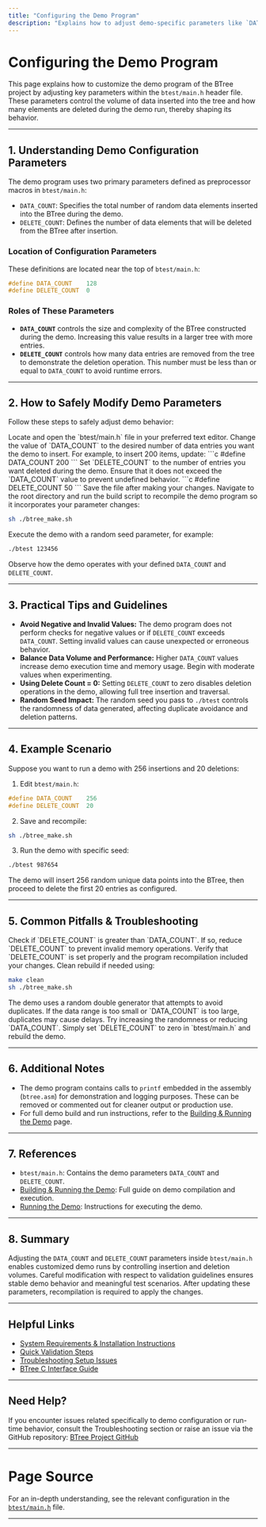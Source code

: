 ```yaml
---
title: "Configuring the Demo Program"
description: "Explains how to adjust demo-specific parameters like `DATA_COUNT` and `DELETE_COUNT` in `btest/main.h`, including their roles and safe usage guidelines for shaping demo behavior."
---
```


# Configuring the Demo Program

This page explains how to customize the demo program of the BTree project by adjusting key parameters within the `btest/main.h` header file. These parameters control the volume of data inserted into the tree and how many elements are deleted during the demo run, thereby shaping its behavior.

---

## 1. Understanding Demo Configuration Parameters

The demo program uses two primary parameters defined as preprocessor macros in `btest/main.h`:

- `DATA_COUNT`: Specifies the total number of random data elements inserted into the BTree during the demo.
- `DELETE_COUNT`: Defines the number of data elements that will be deleted from the BTree after insertion.

### Location of Configuration Parameters

These definitions are located near the top of `btest/main.h`:

```c
#define DATA_COUNT    128
#define DELETE_COUNT  0
```

### Roles of These Parameters

- **`DATA_COUNT`** controls the size and complexity of the BTree constructed during the demo. Increasing this value results in a larger tree with more entries.
- **`DELETE_COUNT`** controls how many data entries are removed from the tree to demonstrate the deletion operation. This number must be less than or equal to `DATA_COUNT` to avoid runtime errors.

---

## 2. How to Safely Modify Demo Parameters

Follow these steps to safely adjust demo behavior:

<Steps>
<Step title="Open the Configuration Header">
Locate and open the `btest/main.h` file in your preferred text editor.
</Step>
<Step title="Modify DATA_COUNT">
Change the value of `DATA_COUNT` to the desired number of data entries you want the demo to insert. For example, to insert 200 items, update:
```c
#define DATA_COUNT    200
```
</Step>
<Step title="Modify DELETE_COUNT">
Set `DELETE_COUNT` to the number of entries you want deleted during the demo. Ensure that it does not exceed the `DATA_COUNT` value to prevent undefined behavior.
```c
#define DELETE_COUNT  50
```
</Step>
<Step title="Save Your Changes">
Save the file after making your changes.
</Step>
<Step title="Rebuild the Demo Application">
Navigate to the root directory and run the build script to recompile the demo program so it incorporates your parameter changes:

```bash
sh ./btree_make.sh
```
</Step>
<Step title="Run the Updated Demo">
Execute the demo with a random seed parameter, for example:

```bash
./btest 123456
```
Observe how the demo operates with your defined `DATA_COUNT` and `DELETE_COUNT`.
</Step>
</Steps>

---

## 3. Practical Tips and Guidelines

- **Avoid Negative and Invalid Values:** The demo program does not perform checks for negative values or if `DELETE_COUNT` exceeds `DATA_COUNT`. Setting invalid values can cause unexpected or erroneous behavior.
- **Balance Data Volume and Performance:** Higher `DATA_COUNT` values increase demo execution time and memory usage. Begin with moderate values when experimenting.
- **Using Delete Count = 0:** Setting `DELETE_COUNT` to zero disables deletion operations in the demo, allowing full tree insertion and traversal.
- **Random Seed Impact:** The random seed you pass to `./btest` controls the randomness of data generated, affecting duplicate avoidance and deletion patterns.

---

## 4. Example Scenario

Suppose you want to run a demo with 256 insertions and 20 deletions:

1. Edit `btest/main.h`:
```c
#define DATA_COUNT    256
#define DELETE_COUNT  20
```
2. Save and recompile:
```bash
sh ./btree_make.sh
```
3. Run the demo with specific seed:
```bash
./btest 987654
```
The demo will insert 256 random unique data points into the BTree, then proceed to delete the first 20 entries as configured.

---

## 5. Common Pitfalls & Troubleshooting

<AccordionGroup title="Troubleshooting Demo Configuration">
<Accordion title="Demo Crashes or Unexpected Behavior After Parameter Change">
Check if `DELETE_COUNT` is greater than `DATA_COUNT`. If so, reduce `DELETE_COUNT` to prevent invalid memory operations.
</Accordion>
<Accordion title="Demo Runs But Does Not Output Expected Deletes">
Verify that `DELETE_COUNT` is set properly and the program recompilation included your changes. Clean rebuild if needed using:

```bash
make clean
sh ./btree_make.sh
```
</Accordion>
<Accordion title="Duplicate Data Causes Infinite Loop at Insert">
The demo uses a random double generator that attempts to avoid duplicates. If the data range is too small or `DATA_COUNT` is too large, duplicates may cause delays. Try increasing the randomness or reducing `DATA_COUNT`.
</Accordion>
<Accordion title="I Want to Disable the Deletion Phase Completely">
Simply set `DELETE_COUNT` to zero in `btest/main.h` and rebuild the demo.
</Accordion>
</AccordionGroup>

---

## 6. Additional Notes

- The demo program contains calls to `printf` embedded in the assembly (`btree.asm`) for demonstration and logging purposes. These can be removed or commented out for cleaner output or production use.
- For full demo build and run instructions, refer to the [Building & Running the Demo](../../overview/architecture-quickstart/quickstart-demo.md) page.

---

## 7. References

- `btest/main.h`: Contains the demo parameters `DATA_COUNT` and `DELETE_COUNT`.
- [Building & Running the Demo](../../overview/architecture-quickstart/quickstart-demo.md): Full guide on demo compilation and execution.
- [Running the Demo](../../getting-started/configuration-first-run/running-the-demo.md): Instructions for executing the demo.

---

## 8. Summary

Adjusting the `DATA_COUNT` and `DELETE_COUNT` parameters inside `btest/main.h` enables customized demo runs by controlling insertion and deletion volumes. Careful modification with respect to validation guidelines ensures stable demo behavior and meaningful test scenarios. After updating these parameters, recompilation is required to apply the changes.

---

## Helpful Links
- [System Requirements & Installation Instructions](../../getting-started/requirements-installation/installation-instructions.md)
- [Quick Validation Steps](../../getting-started/configuration-first-run/quick-validation.md)
- [Troubleshooting Setup Issues](../../getting-started/troubleshooting/troubleshooting-setup.md)
- [BTree C Interface Guide](../../guides/core-workflows/using-btree-c-interface.md)

---

## Need Help?
If you encounter issues related specifically to demo configuration or run-time behavior, consult the Troubleshooting section or raise an issue via the GitHub repository: [BTree Project GitHub](https://github.com/KatoKode/BTree)


---

# Page Source
For an in-depth understanding, see the relevant configuration in the [`btest/main.h`](https://github.com/KatoKode/BTree/blob/main/btest/main.h) file.

---